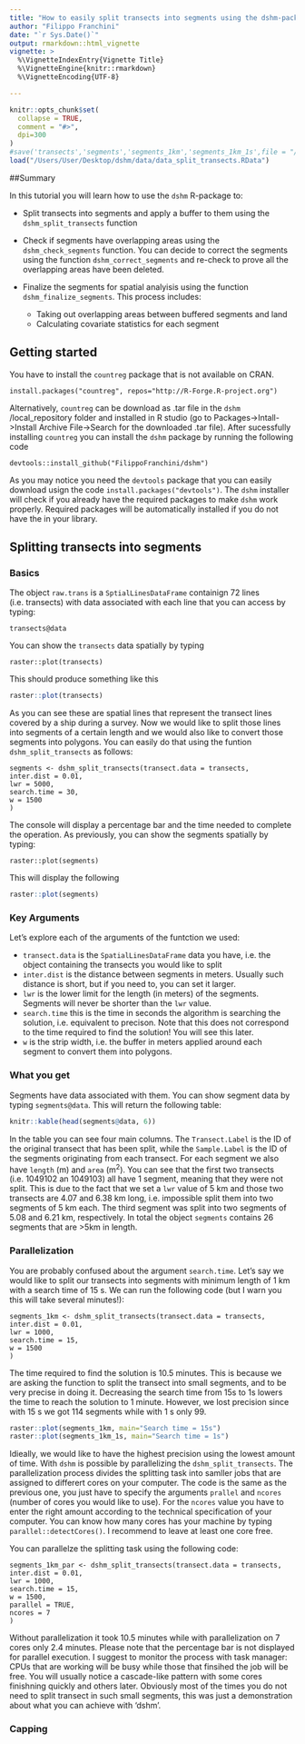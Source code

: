 ```yaml
---
title: "How to easily split transects into segments using the dshm-package"
author: "Filippo Franchini"
date: "`r Sys.Date()`"
output: rmarkdown::html_vignette
vignette: >
  %\VignetteIndexEntry{Vignette Title}
  %\VignetteEngine{knitr::rmarkdown}
  %\VignetteEncoding{UTF-8}

---
```


```r
knitr::opts_chunk$set(
  collapse = TRUE,
  comment = "#>",
  dpi=300
)
#save('transects','segments','segments_1km','segments_1km_1s',file = "/Users/User/Desktop/dshm/data/data_split_transects.Rdata")
load("/Users/User/Desktop/dshm/data/data_split_transects.RData")
```

##Summary

In this tutorial you will learn how to use the `dshm` R-package to:

- Split transects into segments and apply a buffer to them using the `dshm_split_transects` function
- Check if segments have overlapping areas using the `dshm_check_segments` function. You can decide to correct the segments using the function `dshm_correct_segments` and re-check to prove all the overlapping areas have been deleted.
- Finalize the segments for spatial analyisis using the function `dshm_finalize_segments`. This process includes:

    - Taking out overlapping areas between buffered segments and land
    - Calculating covariate statistics for each segment

## Getting started

You have to install the `countreg` package that is not available on CRAN.

    install.packages("countreg", repos="http://R-Forge.R-project.org")
    
Alternatively, `countreg` can be download as .tar file in the `dshm` /local_repository folder and installed in R studio (go to Packages->Intall->Install Archive File->Search for the downloaded .tar file). After sucessfully installing `countreg` you can install the `dshm` package by running the following code

    devtools::install_github("FilippoFranchini/dshm")
    
As you may notice you need the `devtools` package that you can easily download usign the code `install.packages("devtools")`. The `dshm` installer will check if you already have the required packages to make `dshm` work properly. Required packages will be automatically installed if you do not have the in your library.
    
## Splitting transects into segments
### Basics

The object `raw.trans` is a `SptialLinesDataFrame` containign 72 lines (i.e. transects) with data associated with each line that you can access by typing:
      
    transects@data

You can show the `transects` data spatially by typing

    raster::plot(transects)
    
This should produce something like this

```r
raster::plot(transects)
```

As you can see these are spatial lines that represent the transect lines covered by a ship during a survey. Now we would like to split those lines into segments of a certain length and we would also like to convert those segments into polygons. You can easily do that using the funtion `dshm_split_transects` as follows:

    segments <- dshm_split_transects(transect.data = transects,
    inter.dist = 0.01,
    lwr = 5000,
    search.time = 30,
    w = 1500
    )
    
The console will display a percentage bar and the time needed to complete the operation. As previously, you can show the segments spatially by typing:

    raster::plot(segments)

This will display the following

```r
raster::plot(segments)
```

### Key Arguments

Let's explore each of the arguments of the funtction we used:

- `transect.data` is the `SpatialLinesDataFrame` data you have, i.e. the object containing the transects you would like to split
- `inter.dist` is the distance between segments in meters. Usually such distance is short, but if you need to, you can set it larger.
- `lwr` is the lower limit for the length (in meters) of the segments. Segments will never be shorter than the `lwr` value.
- `search.time` this is the time in seconds the algorithm is searching the solution, i.e. equivalent to precison. Note that this does not correspond to the time required to find the solution! You will see this later.
- `w` is the strip width, i.e. the buffer in meters applied around each segment to convert them into polygons.

### What you get

Segments have data associated with them. You can show segment data by typing `segments@data`. This will return the following table:

```r
knitr::kable(head(segments@data, 6))
```

In the table you can see four main columns. The `Transect.Label` is the ID of the original transect that has been split, while the `Sample.Label` is the ID of the segments originating from each transect. For each segment we also have `length` (m) and `area` (m^2^). You can see that the first two transects (i.e. 1049102 an 1049103) all have 1 segment, meaning that they were not split. This is due to the fact that we set a `lwr` value of 5 km and those two transects are 4.07 and 6.38 km long, i.e. impossible split them into two segments of 5 km each. The third segment was split into two segments of 5.08 and 6.21 km, respectively. In total the object `segments` contains 26 segments that are >5km in length.

### Parallelization

You are probably confused about the argument `search.time`. Let's say we would like to split our transects into segments with minimum length of 1 km with a search time of 15 s. We can run the following code (but I warn you this will take several minutes!):

    segments_1km <- dshm_split_transects(transect.data = transects,
    inter.dist = 0.01,
    lwr = 1000,
    search.time = 15,
    w = 1500
    )

The time required to find the solution is 10.5 minutes. This is because we are asking the function to split the transect into small segments, and to be very precise in doing it. Decreasing the search time from 15s to 1s lowers the time to reach the solution to 1 minute. However, we lost precision since with 15 s we got 114 segments while with 1 s only 99. 

```r
raster::plot(segments_1km, main="Search time = 15s")
raster::plot(segments_1km_1s, main="Search time = 1s")
```

Idieally, we would like to have the highest precision using the lowest amount of time. With `dshm` is possible by parallelizing the `dshm_split_transects`. The parallelization process divides the splitting task into samller jobs that are assigned to differert cores on your computer. The code is the same as the previous one, you just have to specify the arguments `prallel` and `ncores` (number of cores you would like to use). For the `ncores` value you have to enter the right amount according to the technical specification of your computer. You can know how many cores has your machine by typing `parallel::detectCores()`. I recommend to leave at least one core free.

You can parallelze the splitting task using the following code:
    
    segments_1km_par <- dshm_split_transects(transect.data = transects,
    inter.dist = 0.01,
    lwr = 1000,
    search.time = 15,
    w = 1500,
    parallel = TRUE,
    ncores = 7
    )

Without parallelization it took 10.5 minutes while with parallelization on 7 cores only 2.4 minutes. Please note that the percentage bar is not displayed for parallel execution. I suggest to monitor the process with task manager: CPUs that are working will be busy while those that finsihed the job will be free. You will usually notice a cascade-like pattern with some cores finishning quickly and others later. Obviously most of the times you do not need to split transect in such small segments, this was just a demonstration about what you can achieve with 'dshm'.

### Capping


